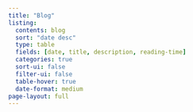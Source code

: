 ```yaml
---
title: "Blog"
listing:
  contents: blog
  sort: "date desc"
  type: table
  fields: [date, title, description, reading-time]
  categories: true
  sort-ui: false
  filter-ui: false
  table-hover: true
  date-format: medium
page-layout: full
---
```

